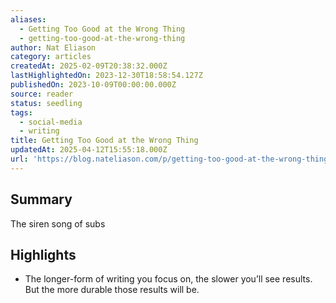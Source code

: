 ```yaml
---
aliases:
  - Getting Too Good at the Wrong Thing
  - getting-too-good-at-the-wrong-thing
author: Nat Eliason
category: articles
createdAt: 2025-02-09T20:38:32.000Z
lastHighlightedOn: 2023-12-30T18:58:54.127Z
publishedOn: 2023-10-09T00:00:00.000Z
source: reader
status: seedling
tags:
  - social-media
  - writing
title: Getting Too Good at the Wrong Thing
updatedAt: 2025-04-12T15:55:18.000Z
url: 'https://blog.nateliason.com/p/getting-too-good-at-the-wrong-thing'
---
```

## Summary

The siren song of subs

## Highlights

- The longer-form of writing you focus on, the slower you’ll see results. But the more durable those results will be.
